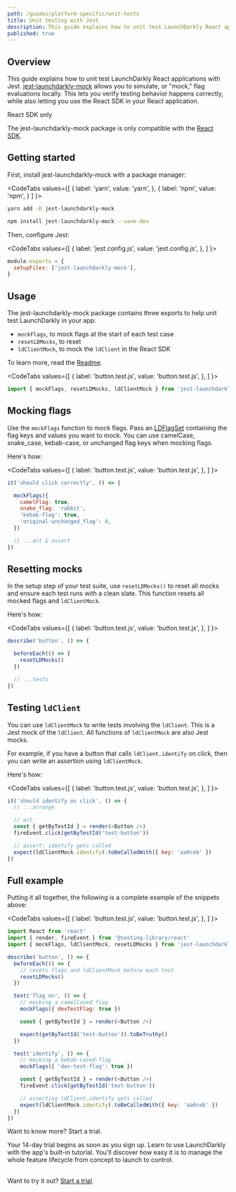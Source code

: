 ```yaml
---
path: /guides/platform-specific/unit-tests
title: Unit testing with Jest
description: This guide explains how to unit test LaunchDarkly React applications with Jest. jest-launchdarkly-mock allows you to mock flag evaluations locally to ensure intended testing behavior while still directly utilizing the React SDK in your React application.
published: true
---
```


## Overview

This guide explains how to unit test LaunchDarkly React applications with Jest. [jest-launchdarkly-mock](https://github.com/launchdarkly/jest-launchdarkly-mock) allows you to simulate, or "mock," flag evaluations locally. This lets you verify testing behavior happens correctly, while also letting you use the React SDK in your React application.

<Callout intent="info">
<CalloutTitle>React SDK only</CalloutTitle>
<CalloutDescription>

The jest-launchdarkly-mock package is only compatible with the [React SDK](/sdk/client-side/react/react-web).

</CalloutDescription>
</Callout>

## Getting started

First, install jest-launchdarkly-mock with a package manager:

<CodeTabs
values={[
{ label: 'yarn', value: 'yarn', },
{ label: 'npm', value: 'npm', }
]
}>
<CodeTabItem value="yarn">

```bash
yarn add -D jest-launchdarkly-mock
```

</CodeTabItem>
<CodeTabItem value="npm">

```bash
npm install jest-launchdarkly-mock --save-dev
```

</CodeTabItem>
</CodeTabs>

Then, configure Jest:

<CodeTabs
values={[
{ label: 'jest.config.js', value: 'jest.config.js', },
]
}>
<CodeTabItem value="jest.config.js">

```js
module.exports = {
  setupFiles: ['jest-launchdarkly-mock'],
}
```

</CodeTabItem>
</CodeTabs>

## Usage

The jest-launchdarkly-mock package contains three exports to help unit test LaunchDarkly in your app: 

* `mockFlags`, to mock flags at the start of each test case
* `resetLDMocks`, to reset
* `ldClientMock`, to mock the `ldClient` in the React SDK

To learn more, read the [Readme](https://github.com/launchdarkly/jest-launchdarkly-mock#usage).

<CodeTabs
values={[
{ label: 'button.test.js', value: 'button.test.js', },
]
}>
<CodeTabItem value="button.test.js">

```js
import { mockFlags, resetLDMocks, ldClientMock } from 'jest-launchdarkly-mock'
```

</CodeTabItem>
</CodeTabs>

## Mocking flags

Use the `mockFlags` function to mock flags. Pass an [LDFlagSet](https://launchdarkly.github.io/js-client-sdk/interfaces/_launchdarkly_js_client_sdk_.ldflagset.html) containing the flag keys and values you want to mock. You can use camelCase, snake_case, kebab-case, or unchanged flag keys when mocking flags.

Here's how:

<CodeTabs
values={[
{ label: 'button.test.js', value: 'button.test.js', },
]
}>
<CodeTabItem value="button.test.js">

```js
it('should click correctly', () => {

  mockFlags({
    camelFlag: true,
    snake_flag: 'rabbit',
    'kebab-flag': true,
    'original-unchanged_flag': 0,
  })

  // ...act & assert
})
```

</CodeTabItem>
</CodeTabs>

## Resetting mocks

In the setup step of your test suite, use `resetLDMocks()` to reset all mocks and ensure each test runs with a clean slate. This function resets all mocked flags and `ldClientMock`.

Here's how:

<CodeTabs
values={[
{ label: 'button.test.js', value: 'button.test.js', },
]
}>
<CodeTabItem value="button.test.js">

```js
describe('button', () => {

  beforeEach(() => {
    resetLDMocks()
  })

  // ...tests
})
```

</CodeTabItem>
</CodeTabs>

## Testing `ldClient`

You can use `ldClientMock` to write tests involving the `ldClient`. This is a Jest mock of the `ldClient`. All functions of `ldClientMock` are also Jest mocks.

For example, if you have a button that calls `ldClient.identify` on click, then you can write an assertion using `ldClientMock`.

Here's how:

<CodeTabs
values={[
{ label: 'button.test.js', value: 'button.test.js', },
]
}>
<CodeTabItem value="button.test.js">

```js
it('should identify on click', () => {
  // ...arrange

  // act
  const { getByTestId } = render(<Button />)
  fireEvent.click(getByTestId('test-button'))

  // assert: identify gets called
  expect(ldClientMock.identify).toBeCalledWith({ key: 'aa0ceb' })
})
```

</CodeTabItem>
</CodeTabs>

## Full example

Putting it all together, the following is a complete example of the snippets above:

<CodeTabs
values={[
{ label: 'button.test.js', value: 'button.test.js', },
]
}>
<CodeTabItem value="button.test.js">

```js
import React from 'react'
import { render, fireEvent } from '@testing-library/react'
import { mockFlags, ldClientMock, resetLDMocks } from 'jest-launchdarkly-mock'

describe('button', () => {
  beforeEach(() => {
    // resets flags and ldClientMock before each test
    resetLDMocks()
  })

  test('flag on', () => {
    // mocking a camelCased flag
    mockFlags({ devTestFlag: true })

    const { getByTestId } = render(<Button />)

    expect(getByTestId('test-button')).toBeTruthy()
  })

  test('identify', () => {
    // mocking a kebab-cased-flag
    mockFlags({ 'dev-test-flag': true })

    const { getByTestId } = render(<Button />)
    fireEvent.click(getByTestId('test-button'))

    // asserting ldClient.identify gets called
    expect(ldClientMock.identify).toBeCalledWith({ key: 'aa0ceb' })
  })
})
```

</CodeTabItem>
</CodeTabs>

<Callout intent="primary">
<CalloutTitle>Want to know more? Start a trial.</CalloutTitle>
<CalloutDescription>

Your 14-day trial begins as soon as you sign up. Learn to use LaunchDarkly with the app's built-in tutorial. You'll discover how easy it is to manage the whole feature lifecycle from concept to launch to control.<br/><br/>

Want to try it out? [Start a trial](https://launchdarkly.com/start-trial/).

</CalloutDescription>
</Callout>
